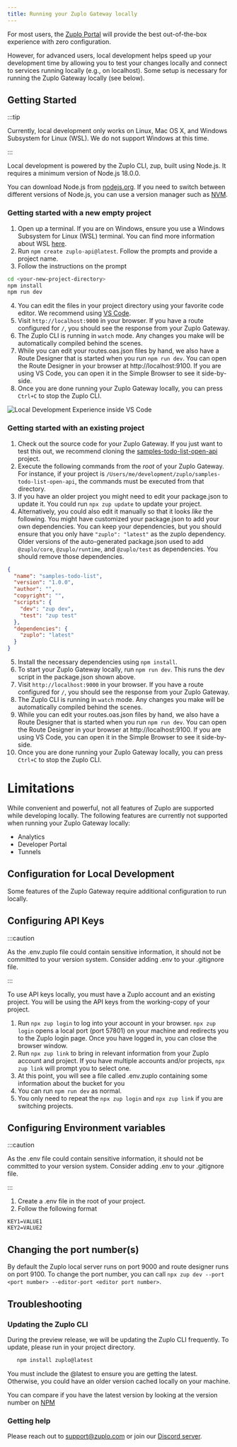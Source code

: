 ```yaml
---
title: Running your Zuplo Gateway locally
---
```


For most users, the [Zuplo Portal](https://portal.zuplo.com/) will provide the
best out-of-the-box experience with zero configuration.

However, for advanced users, local development helps speed up your development
time by allowing you to test your changes locally and connect to services
running locally (e.g., on localhost). Some setup is necessary for running the
Zuplo Gateway locally (see below).

## Getting Started

:::tip

Currently, local development only works on Linux, Mac OS X, and Windows
Subsystem for Linux (WSL). We do not support Windows at this time.

:::

Local development is powered by the Zuplo CLI, zup, built using Node.js. It
requires a minimum version of Node.js 18.0.0.

You can download Node.js from [nodejs.org](https://nodejs.org/en/download). If
you need to switch between different versions of Node.js, you can use a version
manager such as [NVM](https://github.com/nvm-sh/nvm).

### Getting started with a new empty project

1. Open up a terminal. If you are on Windows, ensure you use a Windows Subsystem
   for Linux (WSL) terminal. You can find more information about WSL
   [here](https://docs.microsoft.com/en-us/windows/wsl/install-win10).
2. Run `npm create zuplo-api@latest`. Follow the prompts and provide a project
   name.
3. Follow the instructions on the prompt

```bash
cd <your-new-project-directory>
npm install
npm run dev
```

4. You can edit the files in your project directory using your favorite code
   editor. We recommend using [VS Code](https://code.visualstudio.com/).
5. Visit `http://localhost:9000` in your browser. If you have a route configured
   for `/`, you should see the response from your Zuplo Gateway.
6. The Zuplo CLI is running in `watch` mode. Any changes you make will be
   automatically compiled behind the scenes.
7. While you can edit your routes.oas.json files by hand, we also have a Route
   Designer that is started when you run `npm run dev`. You can open the Route
   Designer in your browser at http://localhost:9100. If you are using VS Code,
   you can open it in the Simple Browser to see it side-by-side.
8. Once you are done running your Zuplo Gateway locally, you can press `Ctrl+C`
   to stop the Zuplo CLI.

![Local Development Experience inside VS Code](https://cdn.zuplo.com/assets/3dc00c8f-6536-48d1-b0c1-1d94a29aa4b2.png)

### Getting started with an existing project

1. Check out the source code for your Zuplo Gateway. If you just want to test
   this out, we recommend cloning the
   [samples-todo-list-open-api](https://github.com/zuplo/samples-todo-list-open-api)
   project.
2. Execute the following commands from the _root_ of your Zuplo Gateway. For
   instance, if your project is
   `/Users/me/development/zuplo/samples-todo-list-open-api`, the commands must
   be executed from that directory.
3. If you have an older project you might need to edit your package.json to
   update it. You could run `npx zup update` to update your project.
4. Alternatively, you could also edit it manually so that it looks _like_ the
   following. You might have customized your package.json to add your own
   dependencies. You can keep your dependencies, but you should ensure that you
   only have `"zuplo": "latest"` as the zuplo dependency. Older versions of the
   auto-generated package.json used to add `@zuplo/core`, `@zuplo/runtime`, and
   `@zuplo/test` as dependencies. You should remove those dependencies.

```json
{
  "name": "samples-todo-list",
  "version": "1.0.0",
  "author": "",
  "copyright": "",
  "scripts": {
    "dev": "zup dev",
    "test": "zup test"
  },
  "dependencies": {
    "zuplo": "latest"
  }
}
```

5. Install the necessary dependencies using `npm install`.
6. To start your Zuplo Gateway locally, run `npm run dev`. This runs the dev
   script in the package.json shown above.
7. Visit `http://localhost:9000` in your browser. If you have a route configured
   for `/`, you should see the response from your Zuplo Gateway.
8. The Zuplo CLI is running in `watch` mode. Any changes you make will be
   automatically compiled behind the scenes.
9. While you can edit your routes.oas.json files by hand, we also have a Route
   Designer that is started when you run `npm run dev`. You can open the Route
   Designer in your browser at http://localhost:9100. If you are using VS Code,
   you can open it in the Simple Browser to see it side-by-side.
10. Once you are done running your Zuplo Gateway locally, you can press `Ctrl+C`
    to stop the Zuplo CLI.

# Limitations

While convenient and powerful, not all features of Zuplo are supported while
developing locally. The following features are currently not supported when
running your Zuplo Gateway locally:

- Analytics
- Developer Portal
- Tunnels

## Configuration for Local Development

Some features of the Zuplo Gateway require additional configuration to run
locally.

## Configuring API Keys

:::caution

As the .env.zuplo file could contain sensitive information, it should not be
committed to your version system. Consider adding .env to your .gitignore file.

:::

To use API keys locally, you must have a Zuplo account and an existing project.
You will be using the API keys from the working-copy of your project.

1. Run `npx zup login` to log into your account in your browser. `npx zup login`
   opens a local port (port 57801) on your machine and redirects you to the
   Zuplo login page. Once you have logged in, you can close the browser window.
2. Run `npx zup link` to bring in relevant information from your Zuplo account
   and project. If you have multiple accounts and/or projects, `npx zup link`
   will prompt you to select one.
3. At this point, you will see a file called .env.zuplo containing some
   information about the bucket for you
4. You can run `npm run dev` as normal.
5. You only need to repeat the `npx zup login` and `npx zup link` if you are
   switching projects.

## Configuring Environment variables

:::caution

As the .env file could contain sensitive information, it should not be committed
to your version system. Consider adding .env to your .gitignore file.

:::

1. Create a .env file in the root of your project.
2. Follow the following format

```
KEY1=VALUE1
KEY2=VALUE2
```

## Changing the port number(s)

By default the Zuplo local server runs on port 9000 and route designer runs on
port 9100. To change the port number, you can call
`npx zup dev --port <port number> --editor-port <editor port number>`.

## Troubleshooting

### Updating the Zuplo CLI

During the preview release, we will be updating the Zuplo CLI frequently. To
update, please run in your project directory.

```bash
   npm install zuplo@latest
```

You must include the @latest to ensure you are getting the latest. Otherwise,
you could have an older version cached locally on your machine.

You can compare if you have the latest version by looking at the version number
on [NPM](https://www.npmjs.com/package/zuplo?activeTab=versions)

### Getting help

Please reach out to support@zuplo.com or join our
[Discord server](https://discord.gg/8QbEjr2MgZ).
